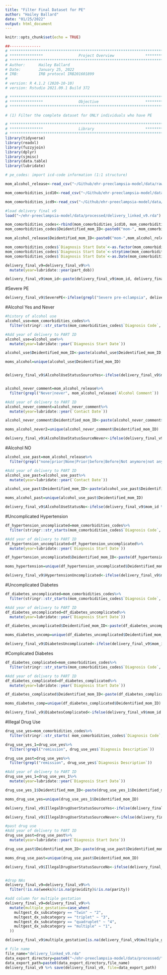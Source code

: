 ```yaml
---
title: "Filter Final Dataset for PE"
author: "Hailey Ballard"
date: "01/25/2022"
output: html_document
---
```


```r
knitr::opts_chunk$set(echo = TRUE)
```

```r
##-------------- 
# **************************************************************************** #
# ***************                Project Overview              *************** #
# **************************************************************************** #
# Author:      Hailey Ballard
# Date:        January 25, 2022
# IRB:         IRB protocol IRB201601899  
#
# version: R 4.1.2 (2020-10-10)
# version: Rstudio 2021.09.1 Build 372  

# **************************************************************************** #
# ***************                Objective                     *************** #
# **************************************************************************** #

# (1) Filter the complete dataset for ONLY individuals who have PE

```


```r
# **************************************************************************** #
# ***************                Library                       *************** #
# **************************************************************************** #
library(tidyverse)
library(readxl)
library(fuzzyjoin)
library(dplyr)
library(sjmisc)
library(data.table)
library(lubridate)
```

```r

# pe_codes: import icd-code information (1:1 structure)

mom_alcohol_release<-read_csv("~/Github/ehr-preeclampsia-model/data/raw/mom_alcohol_release.csv")

mom_comorbidities_icd10<-read_csv("~/Github/ehr-preeclampsia-model/data/raw/mom_comorbidities_list_ICD10_release.csv")

mom_comorbidities_icd9<-read_csv("~/Github/ehr-preeclampsia-model/data/raw/mom_comorbidities_list_ICD9_release.csv")

#load delivery final v9
load("~/ehr-preeclampsia-model/data/processed/delivery_linked_v9.rda")

mom_comorbidities_codes<-rbind(mom_comorbidities_icd10, mom_comorbidities_icd9)
mom_comorbidities_codes$Deidentified_mom_ID<-paste0("mom-", mom_comorbidities_codes$Deidentified_mom_ID)

mom_alcohol_release$Deidentified_mom_ID<-paste0("mom-",mom_alcohol_release$Deidentified_mom_ID)

mom_comorbidities_codes$`Diagnosis Start Date`<-as.factor(mom_comorbidities_codes$`Diagnosis Start Date`)
mom_comorbidities_codes$`Diagnosis Start Date`<-strptime(mom_comorbidities_codes$`Diagnosis Start Date`, format="%m/%d/%y")
mom_comorbidities_codes$`Diagnosis Start Date`<-as.Date(mom_comorbidities_codes$`Diagnosis Start Date`, format="%m-%d-%y")

delivery_final_v9=delivery_final_v9%>%
  mutate(year=lubridate::year(part_dob))

delivery_final_v9$mom_id<-paste(delivery_final_v9$mom_id, delivery_final_v9$year, sep = "_")

```

#Severe PE
```r

delivery_final_v9$SeverePE<-ifelse(grepl("Severe pre-eclampsia", delivery_final_v9$perinatal_dx_descrip), "1", "0")

```
#Alcohol Yes and Never
```r
#history of alcohol use
alcohol_use=mom_comorbidities_codes%>%
  filter(stringr::str_starts(mom_comorbidities_codes$`Diagnosis Code`, "F10|K29|K70.0|K70.3|K70.9|291.8|291.9|303.0|303.9|305.0|571.1|571.3|571.3|980.9"))

#Add year of delivery to PART ID
alcohol_use=alcohol_use%>%
  mutate(year=lubridate::year(`Diagnosis Start Date`)) 

alcohol_use$Deidentified_mom_ID<-paste(alcohol_use$Deidentified_mom_ID, alcohol_use$year, sep = "_")

moms_alcohol=unique(alcohol_use$Deidentified_mom_ID)


delivery_final_v9$AlcoholUseStatusSourceYes<-ifelse(delivery_final_v9$mom_id %in% moms_alcohol, "1", "0")


alcohol_never_comment=mom_alcohol_release%>%
  filter(grepl("Never|never", mom_alcohol_release$`Alcohol Comment`)) 

#Add year of delivery to PART ID
alcohol_never_comment=alcohol_never_comment%>%
  mutate(year=lubridate::year(`Contact Date`)) 

alcohol_never_comment$Deidentified_mom_ID<-paste(alcohol_never_comment$Deidentified_mom_ID, alcohol_never_comment$year, sep = "_")

moms_alcohol_never2=unique(alcohol_never_comment$Deidentified_mom_ID)

delivery_final_v9$AlcoholUseStatusSourceNever<-ifelse(delivery_final_v9$mom_id %in% moms_alcohol_never2, "1", "0")

```

#Alcohol NO
```r

alcohol_use_past=mom_alcohol_release%>%
  filter(grepl("none|prior|None|Prior|before|Before|Not anymore|not anymore|", mom_alcohol_release$`Alcohol Comment`)) 

#Add year of delivery to PART ID
alcohol_use_past=alcohol_use_past%>%
  mutate(year=lubridate::year(`Contact Date`)) 

alcohol_use_past$Deidentified_mom_ID<-paste(alcohol_use_past$Deidentified_mom_ID, alcohol_use_past$year, sep = "_")

moms_alcohol_past=unique(alcohol_use_past$Deidentified_mom_ID)

delivery_final_v9$AlcoholUseStatusNo<-ifelse(delivery_final_v9$mom_id %in% moms_alcohol_past, "1", "0")
```

#Uncomplicated Hypertension
```r
df_hypertension_uncomplicated=mom_comorbidities_codes%>%
  filter(stringr::str_starts(mom_comorbidities_codes$`Diagnosis Code`, "401"))

#Add year of delivery to PART ID
df_hypertension_uncomplicated=df_hypertension_uncomplicated%>%
  mutate(year=lubridate::year(`Diagnosis Start Date`)) 

df_hypertension_uncomplicated$Deidentified_mom_ID<-paste(df_hypertension_uncomplicated$Deidentified_mom_ID, df_hypertension_uncomplicated$year, sep = "_")

moms_hypertension=unique(df_hypertension_uncomplicated$Deidentified_mom_ID)

delivery_final_v9$HypertensionUncomplicated<-ifelse(delivery_final_v9$mom_id %in% moms_hypertension, "1", "0")

```

#Uncomplicated Diabetes
```r
df_diabetes_uncomplicated=mom_comorbidities_codes%>%
  filter(stringr::str_starts(mom_comorbidities_codes$`Diagnosis Code`, "E10.0|E10.1|E10.09|E11.0|E11.1|E11.9|E12.0|E12.1|E12.9|E13.0|E13.1|E13.9|E14.0|E14.1|E14.9|250.0|250.1|250.2|250.3"))

#Add year of delivery to PART ID
df_diabetes_uncomplicated=df_diabetes_uncomplicated%>%
  mutate(year=lubridate::year(`Diagnosis Start Date`))

df_diabetes_uncomplicated$Deidentified_mom_ID<-paste(df_diabetes_uncomplicated$Deidentified_mom_ID, df_diabetes_uncomplicated$year, sep = "_")

moms_diabetes_uncomp=unique(df_diabetes_uncomplicated$Deidentified_mom_ID)

delivery_final_v9$DiabetesUncomplicated<-ifelse(delivery_final_v9$mom_id %in% moms_diabetes_uncomp, "1", "0")

```

#Complicated Diabetes
```r
df_diabetes_complicated=mom_comorbidities_codes%>%
  filter(stringr::str_starts(mom_comorbidities_codes$`Diagnosis Code`, "E10.2|E10.3|E10.4|E10.5|E10.6|E10.7|E10.8|E11.2|E11.3|E11.4|E11.5|E11.6|E11.7|E11.8|E12.2|E12.3|E12.4|E12.5|E12.6|E12.7|E12.8|E13.2|E13.3|E13.4|E13.5|E13.6|E13.7|E13.8|E14.2|E14.3|E14.4|E14.5|E14.6|E14.7|E14.8|250.4|250.5|250.6|250.7|250.8|250.9")) 

#Add year of delivery to PART ID
df_diabetes_complicated=df_diabetes_complicated%>%
  mutate(year=lubridate::year(`Diagnosis Start Date`))

df_diabetes_complicated$Deidentified_mom_ID<-paste(df_diabetes_complicated$Deidentified_mom_ID, df_diabetes_complicated$year, sep = "_")

moms_diabetes_comp=unique(df_diabetes_complicated$Deidentified_mom_ID)

delivery_final_v9$DiabetesComplicated<-ifelse(delivery_final_v9$mom_id %in% moms_diabetes_comp, "1", "0")

```

#Illegal Drug Use
```r

drug_use_yes=mom_comorbidities_codes%>%
  filter(stringr::str_starts( mom_comorbidities_codes$`Diagnosis Code`, "292|304|305.9"))

drug_use_yes_1=drug_use_yes%>%
  filter(!grepl("remission", drug_use_yes$`Diagnosis Description`))

drug_use_past=drug_use_yes%>%
  filter(grepl("remission", drug_use_yes$`Diagnosis Description`))

#Add year of delivery to PART ID
drug_use_yes_1=drug_use_yes_1%>%
  mutate(year=lubridate::year(`Diagnosis Start Date`)) 

drug_use_yes_1$Deidentified_mom_ID<-paste(drug_use_yes_1$Deidentified_mom_ID, drug_use_yes_1$year, sep = "_")

moms_drug_use_yes=unique(drug_use_yes_1$Deidentified_mom_ID)

delivery_final_v9$IllegalDrugUserStatusSourceYes<-ifelse(delivery_final_v9$mom_id %in% moms_drug_use_yes, "1", "0")

delivery_final_v9$IllegalDrugUserStatusSourceNever<-ifelse(delivery_final_v9$IllegalDrugUserStatusSourceYes == "1", "0", "1")

#past drug use
#Add year of delivery to PART ID
drug_use_past=drug_use_past%>%
  mutate(year=lubridate::year(`Diagnosis Start Date`)) 

drug_use_past$Deidentified_mom_ID<-paste(drug_use_past$Deidentified_mom_ID, drug_use_past$year, sep = "_")

moms_drug_use_past=unique(drug_use_past$Deidentified_mom_ID)

delivery_final_v9$IllegalDrugUserStatusSourceNo<-ifelse(delivery_final_v9$mom_id %in% moms_drug_use_past, "1", "0")


#drop NAs
delivery_final_v9=delivery_final_v9%>%
  filter(!is.na(weeks)&!is.na(gravidity)&!is.na(parity))

#add column for multiple gestation
delivery_final_v9=delivery_final_v9%>%
  mutate(multiple_gestation=case_when(
    multgest_dx_subcategory == "twin" ~ "2",
    multgest_dx_subcategory == "triplet" ~ "3",
    multgest_dx_subcategory == "quadruplet" ~ "4",
    multgest_dx_subcategory == "multiple" ~ "1",
  ))

delivery_final_v9$multiple_gestation[is.na(delivery_final_v9$multiple_gestation)] <- 1


```

```r
# file name
file_name="delivery_linked_v9.rda"
data_export_directory=paste0("~/ehr-preeclampsia-model/data/processed/") 
data_export_path=paste0(data_export_directory,file_name)
delivery_final_v9 %>% save(delivery_final_v9, file=data_export_path)
```
